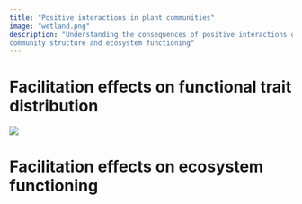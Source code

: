 ```yaml
---
title: "Positive interactions in plant communities"
image: "wetland.png"
description: "Understanding the consequences of positive interactions on
community structure and ecosystem functioning"
---
```


# Facilitation effects on functional trait distribution

![](wetland.png)

# Facilitation effects on ecosystem functioning
